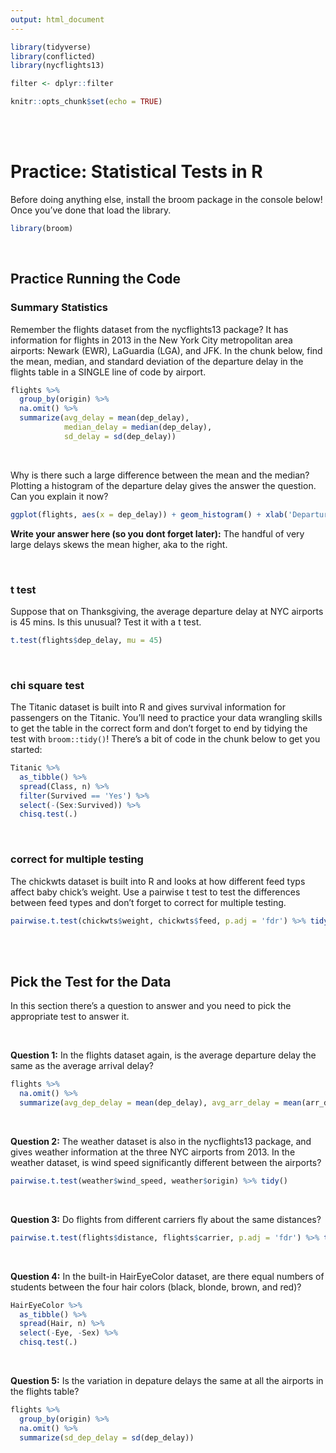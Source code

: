 ```yaml
---
output: html_document
---
```


```r
library(tidyverse)
library(conflicted)
library(nycflights13)

filter <- dplyr::filter

knitr::opts_chunk$set(echo = TRUE)
```

<br><br>

# Practice: Statistical Tests in R

Before doing anything else, install the broom package in the console below! Once you've done that load the library.

```r
library(broom)
```

<br>

## Practice Running the Code

### Summary Statistics

Remember the flights dataset from the nycflights13 package? It has information for flights in 2013 in the New York City metropolitan area airports: Newark (EWR), LaGuardia (LGA), and JFK. In the chunk below, find the mean, median, and standard deviation of the departure delay in the flights table in a SINGLE line of code by airport.

```r
flights %>% 
  group_by(origin) %>% 
  na.omit() %>%
  summarize(avg_delay = mean(dep_delay),
            median_delay = median(dep_delay),
            sd_delay = sd(dep_delay))
```

<br>

Why is there such a large difference between the mean and the median? Plotting a histogram of the departure delay gives the answer the question. Can you explain it now?

```r
ggplot(flights, aes(x = dep_delay)) + geom_histogram() + xlab('Departure Delay (mins)')
```

**Write your answer here (so you dont forget later):**
The handful of very large delays skews the mean higher, aka to the right.

<br>

### t test

Suppose that on Thanksgiving, the average departure delay at NYC airports is 45 mins. Is this unusual? Test it with a t test.

```r
t.test(flights$dep_delay, mu = 45)
```

<br>

### chi square test

The Titanic dataset is built into R and gives survival information for passengers on the Titanic. You'll need to practice your data wrangling skills to get the table in the correct form and don't forget to end by tidying the test with `broom::tidy()`! There's a bit of code in the chunk below to get you started:

```r
Titanic %>% 
  as_tibble() %>% 
  spread(Class, n) %>% 
  filter(Survived == 'Yes') %>% 
  select(-(Sex:Survived)) %>%
  chisq.test(.)
```

<br>

### correct for multiple testing

The chickwts dataset is built into R and looks at how different feed typs affect baby chick's weight. Use a pairwise t test to test the differences between feed types and don't forget to correct for multiple testing.

```r
pairwise.t.test(chickwts$weight, chickwts$feed, p.adj = 'fdr') %>% tidy()
```

<br><br>

## Pick the Test for the Data

In this section there's a question to answer and you need to pick the appropriate test to answer it.

<br>

**Question 1:** In the flights dataset again, is the average departure delay the same as the average arrival delay?

```r
flights %>% 
  na.omit() %>%
  summarize(avg_dep_delay = mean(dep_delay), avg_arr_delay = mean(arr_delay))
```

<br>

**Question 2:** The weather dataset is also in the nycflights13 package, and gives weather information at the three NYC airports from 2013. In the weather dataset, is wind speed significantly different between the airports?

```r
pairwise.t.test(weather$wind_speed, weather$origin) %>% tidy()
```

<br>

**Question 3:** Do flights from different carriers fly about the same distances?

```r
pairwise.t.test(flights$distance, flights$carrier, p.adj = 'fdr') %>% tidy()
```

<br>

**Question 4:** In the built-in HairEyeColor dataset, are there equal numbers of students between the four hair colors (black, blonde, brown, and red)?

```r
HairEyeColor %>% 
  as_tibble() %>% 
  spread(Hair, n) %>%
  select(-Eye, -Sex) %>%
  chisq.test(.)
```

<br>

**Question 5:** Is the variation in depature delays the same at all the airports in the flights table?

```r
flights %>% 
  group_by(origin) %>% 
  na.omit() %>% 
  summarize(sd_dep_delay = sd(dep_delay))
```

<br><br>


